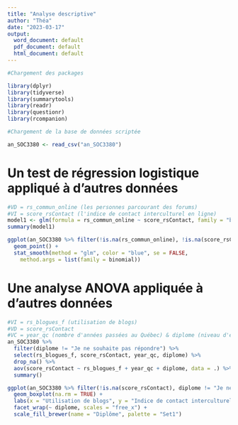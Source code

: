 ```yaml
---
title: "Analyse descriptive"
author: "Théa"
date: "2023-03-17"
output:
  word_document: default
  pdf_document: default
  html_document: default
---
```


```r
#Chargement des packages

library(dplyr)
library(tidyverse)
library(summarytools)
library(readr)
library(questionr)
library(rcompanion)
```

```r
#Chargement de la base de données scriptée

an_SOC3380 <- read_csv("an_SOC3380")
```

# Un test de régression logistique appliqué à d'autres données

```r
#VD = rs_commun_online (les personnes parcourant des forums)
#VI = score_rsContact (l'indice de contact interculturel en ligne)
model1 <- glm(formula = rs_commun_online ~ score_rsContact, family = "binomial", data = an_SOC3380)
summary(model1)

ggplot(an_SOC3380 %>% filter(!is.na(rs_commun_online), !is.na(score_rsContact)), aes(x = score_rsContact, y = rs_commun_online)) + 
  geom_point() +
  stat_smooth(method = "glm", color = "blue", se = FALSE,
    method.args = list(family = binomial))
```

# Une analyse ANOVA appliquée à d'autres données

```r
#VI = rs_blogues_f (utilisation de blogs)
#VD = score_rsContact
#VC = year_qc (nombre d'années passées au Québec) & diplome (niveau d'éducation)
an_SOC3380 %>%
  filter(diplome != "Je ne souhaite pas répondre") %>%
  select(rs_blogues_f, score_rsContact, year_qc, diplome) %>%
  drop_na() %>%
  aov(score_rsContact ~ rs_blogues_f + year_qc + diplome, data = .) %>%
  summary()

ggplot(an_SOC3380 %>% filter(!is.na(score_rsContact), diplome != "Je ne souhaite pas répondre"), aes(x = rs_blogues_f, y = score_rsContact, fill = diplome)) + 
  geom_boxplot(na.rm = TRUE) +
  labs(x = "Utilisation de blogs", y = "Indice de contact interculturel", fill = "Diplôme")+
  facet_wrap(~ diplome, scales = "free_x") +
  scale_fill_brewer(name = "Diplôme", palette = "Set1")
```

